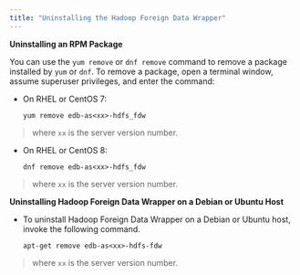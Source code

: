 ```yaml
---
title: "Uninstalling the Hadoop Foreign Data Wrapper"
---
```


<div id="uninstalling_the_hadoop_data_adapter" class="registered_link"></div>


**Uninstalling an RPM Package**

You can use the `yum remove` or `dnf remove` command to remove a package installed by `yum` or `dnf`. To remove a package, open a terminal window, assume superuser privileges, and enter the command:

-   On RHEL or CentOS 7:

    `yum remove edb-as<xx>-hdfs_fdw`

> where `xx` is the server version number.

-   On RHEL or CentOS 8:

    `dnf remove edb-as<xx>-hdfs_fdw`

> where `xx` is the server version number.

**Uninstalling Hadoop Foreign Data Wrapper on a Debian or Ubuntu Host**

-   To uninstall Hadoop Foreign Data Wrapper on a Debian or Ubuntu host, invoke the following command.

    `apt-get remove edb-as<xx>-hdfs-fdw`

> where `xx` is the server version number.
